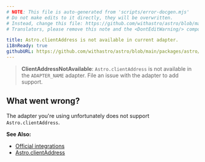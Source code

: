 ```yaml
---
# NOTE: This file is auto-generated from 'scripts/error-docgen.mjs'
# Do not make edits to it directly, they will be overwritten.
# Instead, change this file: https://github.com/withastro/astro/blob/main/packages/astro/src/core/errors/errors-data.ts
# Translators, please remove this note and the <DontEditWarning/> component.

title: Astro.clientAddress is not available in current adapter.
i18nReady: true
githubURL: https://github.com/withastro/astro/blob/main/packages/astro/src/core/errors/errors-data.ts
---
```


<DontEditWarning />


> **ClientAddressNotAvailable**: `Astro.clientAddress` is not available in the `ADAPTER_NAME` adapter. File an issue with the adapter to add support.

## What went wrong?
The adapter you're using unfortunately does not support `Astro.clientAddress`.

**See Also:**
-  [Official integrations](/en/guides/integrations-guide/#official-integrations)
-  [Astro.clientAddress](/en/reference/api-reference/#astroclientaddress)


